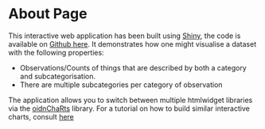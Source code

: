 <h1>About Page</h1>

<p>
This interactive web application has been built using <a href=http://www.shiny.rstudio.com target="_blank">Shiny</a>, the code is available on <a href="https://github.com/martinjhnhadley/OxfordIDN_Shiny-App-Templates" target="_blank">Github here</a>. It demonstrates how one might visualise a dataset with the following properties:
</p>

<ul>
<li>Observations/Counts of things that are described by both a category and subcategorisation.</li>
<li>There are multiple subcategories per category of observation</li>
</ul>

<p>
The application allows you to switch between multiple htmlwidget libraries via the <a href="https://github.com/martinjhnhadley/oidnChaRts" target="_blank">oidnChaRts</a> library. For a tutorial on how to build similar interactive charts, consult <a href="http://martinjhnhadley.github.io/OxfordIDN_htmlwidgets/charts/StackedBarCharts/" target="_blank">here</a>
</p>